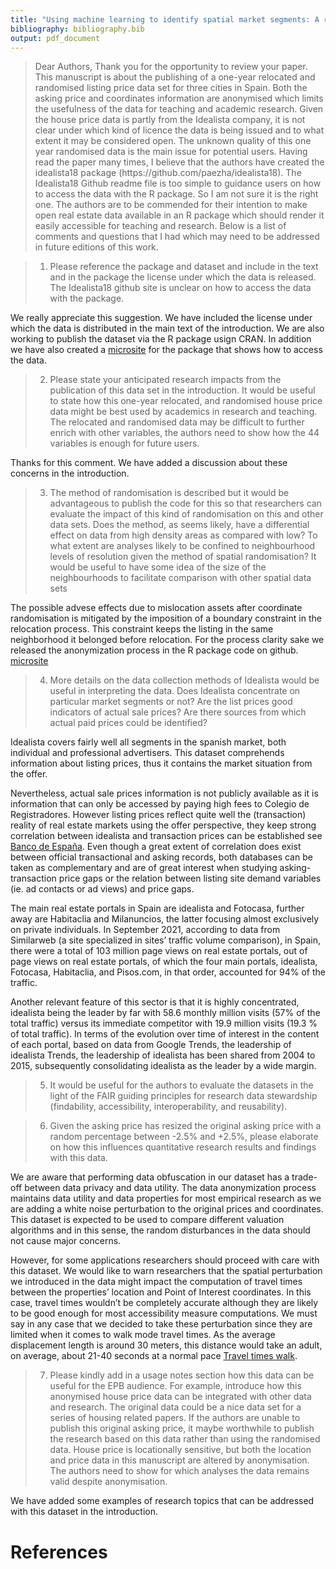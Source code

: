 ```yaml
---
title: "Using machine learning to identify spatial market segments: A reproducible study of major Spanish markets - Response to referees"
bibliography: bibliography.bib
output: pdf_document
---
```


<!--
```r
# Run only once if needed to install data package `sobiEquity`
if (!require("idealista18", character.only = TRUE)) {
      devtools::install_github("https://github.com/paezha/idealista18")
  }
```

```r
library(idealista18)
library(tidyverse)

set.seed(1234)
```
-->

> Dear Authors, Thank you for the opportunity to review your paper. This manuscript is about the publishing of a one-year relocated and randomised listing price data set for three cities in Spain. Both the asking price and coordinates information are anonymised which limits the usefulness of the data for teaching and academic research. Given the house price data is partly from the Idealista company, it is not clear under which kind of licence the data is being issued and to what extent it may be considered open. The unknown quality of this one year randomised data is the main issue for potential users. Having read the paper many times, I believe that the authors have created the idealista18 package (https://github.com/paezha/idealista18). The Idealista18 Github readme file is too simple to guidance users on how to access the data with the R package. So I am not sure it is the right one. The authors are to be commended for their intention to make open real estate data available in an R package which should render it easily accessible for teaching and research. Below is a list of comments and questions that I had which may need to be addressed in future editions of this work.

> 1.	Please reference the package and dataset and include in the text and in the package the license under which the data is released. The Idealista18 github site is unclear on how to access the data with the package.

We really appreciate this suggestion. We have included the license under which the data is distributed in the main text of the introduction. We are also working to publish the dataset via the R package usign CRAN. In addition we have also created a [microsite](https://paezha.github.io/idealista18/) for the package that shows how to access the data. 


> 2.	Please state your anticipated research impacts from the publication of this data set in the introduction.  It would be useful to state how this one-year relocated, and randomised house price data might be best used by academics in research and teaching. The relocated and randomised data may be difficult to further enrich with other variables, the authors need to show how the 44 variables is enough for future users.

Thanks for this comment. We have added a discussion about these concerns in the introduction. 

>3.	The method of randomisation is described but it would be advantageous to publish the code for this so that researchers can evaluate the impact of this kind of randomisation on this and other data sets. Does the method, as seems likely, have a differential effect on data from high density areas as compared with low?
To what extent are analyses likely to be confined to neighbourhood levels of resolution given the method of spatial randomisation? It would be useful to have some idea of the size of the neighbourhoods to facilitate comparison with other spatial data sets

The possible advese effects due to mislocation assets after coordinate randomisation is mitigated by the imposition of a boundary constraint in the relocation process. This constraint keeps the listing in the same neighborhood it belonged before relocation. For the process clarity sake we released the anonymization process in the R package code on github. [microsite](https://paezha.github.io/idealista18/anonymization)


>4.	More details on the data collection methods of Idealista would be useful in interpreting the data. Does Idealista concentrate on particular market segments or not? Are the list prices good indicators of actual sale prices? Are there sources from which actual paid prices could be identified?

Idealista covers fairly well all segments in the spanish market, both individual and professional advertisers. This dataset comprehends information about listing prices, thus it contains the market situation from the offer. 

Nevertheless, actual sale prices information is not publicly available as it is information that can only be accessed by paying high fees to Colegio de Registradores. However listing prices reflect quite well the (transaction) reality of real estate markets using the offer perspective, they keep strong correlation between idealista and transaction prices can be established see [Banco de España](https://papers.ssrn.com/sol3/papers.cfm?abstract_id=3400031). Even though a great extent of correlation does exist between official transactional and asking records, both databases can be taken as complementary and are of great interest when studying asking-transaction price gaps or the relation between listing site demand variables (ie. ad contacts or ad views) and price gaps.

The main real estate portals in Spain are idealista and Fotocasa, further away are Habitaclia and Milanuncios, the latter focusing almost exclusively on private individuals. In September 2021, according to data from Similarweb (a site specialized in sites' traffic volume comparison), in Spain, there were a total of 103 million page views on real estate portals, out of page views on real estate portals, of which the four main portals, idealista, Fotocasa, Habitaclia, and Pisos.com, in that order, accounted for 94% of the traffic.

Another relevant feature of this sector is that it is highly concentrated, idealista being the leader by far with 58.6 monthly million visits (57% of the total traffic)  versus its immediate competitor with 19.9 million visits (19.3 % of total traffic). In terms of the evolution over time of interest in the content of each portal, based on data from Google Trends, the leadership of idealista Trends, the leadership of idealista has been shared from 2004 to 2015, subsequently consolidating idealista as the leader by a wide margin.

>5.	It would be useful for the authors to evaluate the datasets in the light of the FAIR guiding principles for research data stewardship (findability, accessibility, interoperability, and reusability).

>6.	Given the asking price has resized the original asking price with a random percentage between -2.5% and +2.5%, please elaborate on how this influences quantitative research results and findings with this data.

We are aware that performing data obfuscation in our dataset has a trade-off between data privacy and data utility. The data anonymization process maintains data utility and data properties for most empirical research as we are adding a white noise perturbation to the original prices and coordinates. This dataset is expected to be used to compare different valuation algorithms and in this sense, the random disturbances in the data should not cause major concerns.

However, for some applications researchers should proceed with care with this dataset. We would like to warn researchers that the spatial perturbation we introduced in the data might impact the computation of travel times between the properties' location and Point of Interest coordinates. In this case, travel times wouldn't be completely accurate although they are likely to be good enough for most accessibility measure computations. We must say in any case that we decided to take these perturbation since they are limited when it comes to walk mode travel times. As the average displacement length is around 30 meters, this distance would take an adult, on average, about 21-40 seconds at a normal pace  [Travel times walk](https://journals.plos.org/plosone/article?id=10.1371/journal.pone.0190753).

>7.	Please kindly add in a usage notes section how this data can be useful for the EPB audience. For example, introduce how this anonymised house price data can be integrated with other data and research.
The original data could be a nice data set for a series of housing related papers. If the authors are unable to publish this original asking price, it maybe worthwhile to publish the research based on this data rather than using the randomised data. House price is locationally sensitive, but both the location and price data in this manuscript are altered by anonymisation. The authors need to show for which analyses the data remains valid despite anonymisation.

We have added some examples of research topics that can be addressed with this dataset  in the introduction. 

# References


